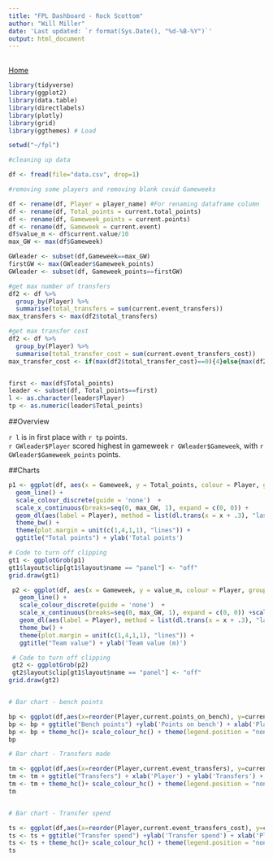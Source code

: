 ```yaml
---
title: "FPL Dashboard - Rock Scottom"
author: "Will Miller"
date: 'Last updated: `r format(Sys.Date(), "%d-%B-%Y")`'
output: html_document
---
```

<br>
<a href="index.html">Home</a>

```r
library(tidyverse)
library(ggplot2)
library(data.table)
library(directlabels)
library(plotly)
library(grid)
library(ggthemes) # Load

setwd("~/fpl")

#cleaning up data

df <- fread(file="data.csv", drop=1)

#removing some players and removing blank covid Gameweeks

df <- rename(df, Player = player_name) #For renaming dataframe column
df <- rename(df, Total_points = current.total_points)
df <- rename(df, Gameweek_points = current.points)
df <- rename(df, Gameweek = current.event)
df$value_m <- df$current.value/10
max_GW <- max(df$Gameweek)

GWleader <- subset(df,Gameweek==max_GW)
firstGW <- max(GWleader$Gameweek_points)
GWleader <- subset(df, Gameweek_points==firstGW)

#get max number of transfers
df2 <- df %>%
  group_by(Player) %>%
  summarise(total_transfers = sum(current.event_transfers))
max_transfers <- max(df2$total_transfers)

#get max transfer cost
df2 <- df %>%
  group_by(Player) %>%
  summarise(total_transfer_cost = sum(current.event_transfers_cost))
max_transfer_cost <- if(max(df2$total_transfer_cost)==0){4}else{max(df2$total_transfer_cost)}


first <- max(df$Total_points)
leader <- subset(df, Total_points==first)
l <- as.character(leader$Player)
tp <- as.numeric(leader$Total_points)

```

##Overview

`r l` is in first place with `r tp` points.  
`r GWleader$Player` scored highest in gameweek `r GWleader$Gameweek`, with `r GWleader$Gameweek_points` points.  

##Charts

```r
p1 <- ggplot(df, aes(x = Gameweek, y = Total_points, colour = Player, group = Player)) + 
  geom_line() + 
  scale_colour_discrete(guide = 'none')  + 
  scale_x_continuous(breaks=seq(0, max_GW, 1), expand = c(0, 0)) +  
  geom_dl(aes(label = Player), method = list(dl.trans(x = x + .3), "last.bumpup")) +
  theme_bw() +
  theme(plot.margin = unit(c(1,4,1,1), "lines")) +
  ggtitle("Total points") + ylab('Total points')

# Code to turn off clipping
gt1 <- ggplotGrob(p1)
gt1$layout$clip[gt1$layout$name == "panel"] <- "off"
grid.draw(gt1)

```

```r
 p2 <- ggplot(df, aes(x = Gameweek, y = value_m, colour = Player, group = Player)) +
   geom_line() +
   scale_colour_discrete(guide = 'none')  +
   scale_x_continuous(breaks=seq(0, max_GW, 1), expand = c(0, 0)) +scale_y_continuous(breaks=seq(0, max(df$current.value), 1)) +
   geom_dl(aes(label = Player), method = list(dl.trans(x = x + .3), "last.bumpup")) +
   theme_bw() +
   theme(plot.margin = unit(c(1,4,1,1), "lines")) +
   ggtitle("Team value") + ylab('Team value (m)')

 # Code to turn off clipping
 gt2 <- ggplotGrob(p2)
 gt2$layout$clip[gt1$layout$name == "panel"] <- "off"
grid.draw(gt2)


# Bar chart - bench points

bp <- ggplot(df,aes(x=reorder(Player,current.points_on_bench), y=current.points_on_bench)) + geom_bar(stat='Identity') 
bp <- bp + ggtitle("Bench points") +ylab('Points on bench') + xlab('Player')
bp <- bp + theme_hc()+ scale_colour_hc() + theme(legend.position = "none") + coord_flip()
bp

# Bar chart - Transfers made 

tm <- ggplot(df,aes(x=reorder(Player,current.event_transfers), y=current.event_transfers)) + geom_bar(stat='Identity') 
tm <- tm + ggtitle("Transfers") + xlab('Player') + ylab('Transfers') + scale_y_continuous(breaks=seq(0, max_transfers, 2))
tm <- tm + theme_hc()+ scale_colour_hc() + theme(legend.position = "none") + coord_flip()
tm


# Bar chart - Transfer spend

ts <- ggplot(df,aes(x=reorder(Player,current.event_transfers_cost), y=current.event_transfers_cost)) + geom_bar(stat='Identity') 
ts <- ts + ggtitle("Transfer spend") +ylab('Transfer spend') + xlab('Player') + scale_y_continuous(breaks=seq(0, max_transfer_cost, 8))
ts <- ts + theme_hc()+ scale_colour_hc() + theme(legend.position = "none") + coord_flip()
ts

```





